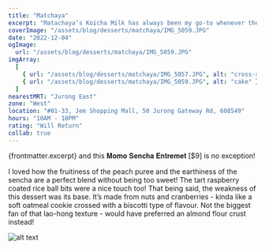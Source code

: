 ```yaml
---
title: "Matchaya"
excerpt: "Matachaya’s Koicha Milk has always been my go-to whenever the matcha craving hits. Every once in awhile I see a fun dessert idea pop up on their shelves"
coverImage: "/assets/blog/desserts/matchaya/IMG_5059.JPG"
date: "2022-12-04"
ogImage:
  url: "/assets/blog/desserts/matchaya/IMG_5059.JPG"
imgArray:
  [
    { url: "/assets/blog/desserts/matchaya/IMG_5057.JPG", alt: "cross-section of cake" },
    { url: "/assets/blog/desserts/matchaya/IMG_5059.JPG", alt: "cake" },
  ]
nearestMRT: "Jurong East"
zone: "West"
location: "#01-33, Jem Shopping Mall, 50 Jurong Gateway Rd, 608549"
hours: "10AM - 10PM"
rating: "Will Return"
collab: true
---
```


{frontmatter.excerpt} and this 𝐌𝐨𝐦𝐨 𝐒𝐞𝐧𝐜𝐡𝐚 𝐄𝐧𝐭𝐫𝐞𝐦𝐞𝐭 [$9] is no exception!

I loved how the fruitiness of the peach puree and the earthiness of the sencha are a perfect blend without being too sweet! The tart raspberry coated rice ball bits were a nice touch too! That being said, the weakness of this dessert was its base. It’s made from nuts and cranberries - kinda like a soft oatmeal cookie crossed with a biscotti type of flavour. Not the biggest fan of that lao-hong texture - would have preferred an almond flour crust instead!

![alt text](/assets/blog/desserts/matchaya/IMG_5057.JPG)
